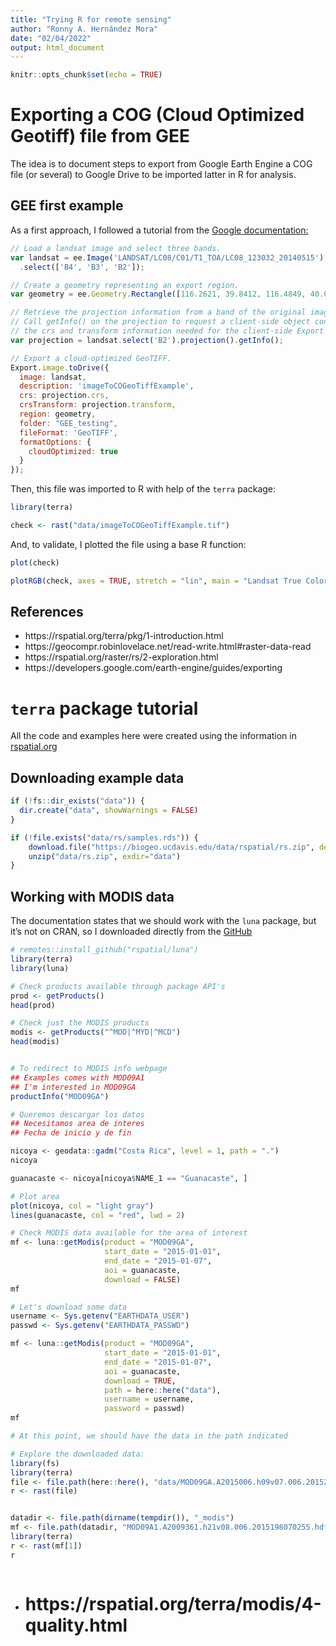 ```yaml
---
title: "Trying R for remote sensing"
author: "Ronny A. Hernández Mora"
date: "02/04/2022"
output: html_document
---
```


```r
knitr::opts_chunk$set(echo = TRUE)
```


# Exporting a COG (Cloud Optimized Geotiff) file from GEE

The idea is to document steps to export from Google Earth Engine a COG file
(or several) to Google Drive to be imported latter in R for analysis. 

## GEE first example

As a first approach, I followed a tutorial from the [Google documentation:](https://developers.google.com/earth-engine/guides/exporting)

```js
// Load a landsat image and select three bands.
var landsat = ee.Image('LANDSAT/LC08/C01/T1_TOA/LC08_123032_20140515')
  .select(['B4', 'B3', 'B2']);

// Create a geometry representing an export region.
var geometry = ee.Geometry.Rectangle([116.2621, 39.8412, 116.4849, 40.01236]);

// Retrieve the projection information from a band of the original image.
// Call getInfo() on the projection to request a client-side object containing
// the crs and transform information needed for the client-side Export function.
var projection = landsat.select('B2').projection().getInfo();

// Export a cloud-optimized GeoTIFF.
Export.image.toDrive({
  image: landsat,
  description: 'imageToCOGeoTiffExample',
  crs: projection.crs,
  crsTransform: projection.transform,
  region: geometry,
  folder: "GEE_testing",
  fileFormat: 'GeoTIFF',
  formatOptions: {
    cloudOptimized: true
  }
});
```

Then, this file was imported to R with help of the `terra` package:

```r
library(terra)

check <- rast("data/imageToCOGeoTiffExample.tif")
```

And, to validate, I plotted the file using a base R function:

```r
plot(check)

plotRGB(check, axes = TRUE, stretch = "lin", main = "Landsat True Color Composite")
```


## References

 - https://rspatial.org/terra/pkg/1-introduction.html
 - https://geocompr.robinlovelace.net/read-write.html#raster-data-read
 - https://rspatial.org/raster/rs/2-exploration.html
 - https://developers.google.com/earth-engine/guides/exporting
 

# `terra` package tutorial

All the code and examples here were created using the information in 
[rspatial.org](https://rspatial.org/terra/rs/1-introduction.html)

## Downloading example data

```r
if (!fs::dir_exists("data")) {
  dir.create("data", showWarnings = FALSE)
}

if (!file.exists("data/rs/samples.rds")) {
    download.file("https://biogeo.ucdavis.edu/data/rspatial/rs.zip", dest = "data/rs.zip")
    unzip("data/rs.zip", exdir="data")
}
```


## Working with MODIS data

The documentation states that we should work with the `luna` package, but it's
not on CRAN, so I downloaded directly from the [GitHub](https://github.com/rspatial/luna)

```r
# remotes::install_github("rspatial/luna")
library(terra)
library(luna)

# Check products available through package API's
prod <- getProducts()
head(prod)

# Check just the MODIS products
modis <- getProducts("^MOD|^MYD|^MCD")
head(modis)


# To redirect to MODIS info webpage
## Examples comes with MOD09A1
## I'm interested in MOD09GA
productInfo("MOD09GA")

# Queremos descargar los datos
## Necesitamos area de interes
## Fecha de inicio y de fin

nicoya <- geodata::gadm("Costa Rica", level = 1, path = ".")
nicoya

guanacaste <- nicoya[nicoya$NAME_1 == "Guanacaste", ] 

# Plot area
plot(nicoya, col = "light gray")
lines(guanacaste, col = "red", lwd = 2)

# Check MODIS data available for the area of interest
mf <- luna::getModis(product = "MOD09GA", 
                     start_date = "2015-01-01", 
                     end_date = "2015-01-07", 
                     aoi = guanacaste,
                     download = FALSE)
mf

# Let's download some data
username <- Sys.getenv("EARTHDATA_USER")
passwd <- Sys.getenv("EARTHDATA_PASSWD")

mf <- luna::getModis(product = "MOD09GA", 
                     start_date = "2015-01-01", 
                     end_date = "2015-01-07", 
                     aoi = guanacaste,
                     download = TRUE,
                     path = here::here("data"),
                     username = username,
                     password = passwd)
mf

# At this point, we should have the data in the path indicated

# Explore the downloaded data:
library(fs)
library(terra)
file <- file.path(here::here(), "data/MOD09GA.A2015006.h09v07.006.2015295062629.hdf")
r <- rast(file)


datadir <- file.path(dirname(tempdir()), "_modis")
mf <- file.path(datadir, "MOD09A1.A2009361.h21v08.006.2015198070255.hdf")
library(terra)
r <- rast(mf[1])
r
```


```r

```





- # https://rspatial.org/terra/modis/4-quality.html















